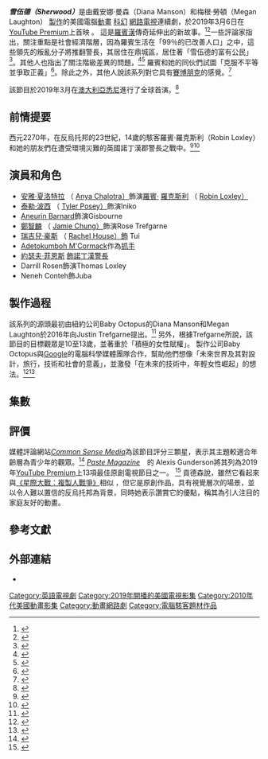 {{电视节目信息框
| 图片 = 
| 制片人 = 
| 官方网站 = https://www.youtube.com/channel/UCqVDpXKLmKeBU_yyt_QkItQ
| 结束 = 
| 开始 = {{Start date|2019|3|6}}
| 电视网 = [[YouTube_Premium|YouTube Premium]]
| 制作公司 = {{Plainlist|
* Giant Animation
* Toybox
* YouTube Originals
}}
| 声音制式 = 
| 图像制式 = 
| 每集长度 = 21-22 分鐘
| 剪辑 = Matt Tate
| 执行制作 = {{Plainlist|
* Nanette Miles 
}}
| 类型 = {{Plainlist|
* [[Science_fiction|Science fiction]]
* [[Adventure_fiction|Adventure]]
}}
| 每集列表 = #Episodes
| 集数 = 10
| 季数 = 1
| 语言 = 英文(之後添增多國語言)
| 国家 = 美國
| 作曲 = {{Plainlist|
* [[Roahn_Hylton|Roahn Hylton]]
* Jacob Yoffee
}}
| 配音 = {{Plainlist|
* [[Anya_Chalotra|Anya Chalotra]]
* [[Tyler_Posey|Tyler Posey]]
* [[Aneurin_Barnard|Aneurin Barnard]]
* [[Jamie_Chung|Jamie Chung]]
* [[Rachel_House_(actress)|Rachel House]]
* [[Adetokumboh_M'Cormack|Adetokumboh M'Cormack]]
* [[Joseph_Fiennes|Joseph Fiennes]]
}}
| 开发 = Justin Trefgarne
| 开创 = {{Plainlist|
* Diana Manson
* Megan Laughton
}}
| 名称 = 
}} '''''雪伍德（Sherwood）'''''是由戴安娜·曼森（Diana Manson）和梅根·勞頓（Megan Laughton） [[動畫劇集|製作]]的美國電腦[[動畫劇集|動畫]] [[科學幻想|科幻]] [[網絡電視|網路電視]]連續劇，於2019年3月6日在[[YouTube_Premium|YouTube Premium]]上首映 。 這是[[罗宾汉|羅賓漢]]傳奇延伸出的新故事。<ref name="bruni3">{{cite web|title=Discovering new YouTube animated series Sherwood with Justin Trefgarne|url=https://www.metfilmschool.ac.uk/news/2019/03/sherwood-youtube-animated-series/|accessdate=May 12, 2020|date=March 14, 2019|last=Bruni|first=Giuseppe|publisher=MetFilm|archiveurl=https://web.archive.org/web/20190420114320/https://www.metfilmschool.ac.uk/news/2019/03/sherwood-youtube-animated-series/|archivedate=April 20, 2019|website=MetFilm School London}}</ref><ref name="Wolfe3">{{cite web|title=TRAILER: YouTube Unveils ‘Sherwood’ Voice Cast|url=https://www.awn.com/news/trailer-youtube-unveils-sherwood-voice-cast|accessdate=May 12, 2020|date=February 28, 2019|last=Wolfe|first=Jennifer|publisher=AWN, Inc.|archiveurl=https://web.archive.org/web/20190420114316/https://www.awn.com/news/trailer-youtube-unveils-sherwood-voice-cast|archivedate=April 20, 2019|website=Animation World Network}}</ref>一些評論家指出，關注重點是社會經濟階層，因為羅賓生活在「99％的已改善人口」之中，這些領先的叛亂分子將推翻警長，其居住在鼎城區，居住著「雪伍德的富有公民」<ref name="bruni2">{{cite web|title=Discovering new YouTube animated series Sherwood with Justin Trefgarne|url=https://www.metfilmschool.ac.uk/news/2019/03/sherwood-youtube-animated-series/|accessdate=May 12, 2020|date=March 14, 2019|last=Bruni|first=Giuseppe|publisher=MetFilm|archiveurl=https://web.archive.org/web/20190420114320/https://www.metfilmschool.ac.uk/news/2019/03/sherwood-youtube-animated-series/|archivedate=April 20, 2019|website=MetFilm School London}}</ref>。其他人也指出了關注階級差異的問題，<ref name="Milligan3">{{cite web|title=YouTube Casts Cyberpunk Robin Hood Toon ‘Sherwood’|url=https://www.animationmagazine.net/streaming/youtube-casts-cyberpunk-robin-hood-toon-sherwood/|accessdate=May 12, 2020|date=February 28, 2019|last=Milligan|first=Mercedes|publisher=Animation Magazine|archiveurl=https://web.archive.org/web/20190803224334/https://www.animationmagazine.net/streaming/youtube-casts-cyberpunk-robin-hood-toon-sherwood/|archivedate=August 3, 2019|website=Animation Magazine}}</ref><ref>{{cite web|title=New Irish Made Animated Series ‘Sherwood’ Launches on YouTube Kids|url=https://irishtechnews.ie/animated-series-sherwood-launches-on-youtube-kids/|accessdate=May 12, 2020|author=<!--Not stated-->|date=April 18, 2020|publisher=Infused Media Group|archiveurl=https://web.archive.org/web/20200427152620/https://irishtechnews.ie/animated-series-sherwood-launches-on-youtube-kids/|archivedate=April 27, 2020|website=Irish Tech News}}</ref> 羅賓和她的同伙們試圖「克服不平等並爭取正義」<ref name="Wolfe2">{{cite web|title=TRAILER: YouTube Unveils ‘Sherwood’ Voice Cast|url=https://www.awn.com/news/trailer-youtube-unveils-sherwood-voice-cast|accessdate=May 12, 2020|date=February 28, 2019|last=Wolfe|first=Jennifer|publisher=AWN, Inc.|archiveurl=https://web.archive.org/web/20190420114316/https://www.awn.com/news/trailer-youtube-unveils-sherwood-voice-cast|archivedate=April 20, 2019|website=Animation World Network}}</ref>。除此之外，其他人說該系列對它具有[[赛博朋克|賽博朋克]]的感覺。<ref name="Milligan2">{{cite web|title=YouTube Casts Cyberpunk Robin Hood Toon ‘Sherwood’|url=https://www.animationmagazine.net/streaming/youtube-casts-cyberpunk-robin-hood-toon-sherwood/|accessdate=May 12, 2020|date=February 28, 2019|last=Milligan|first=Mercedes|publisher=Animation Magazine|archiveurl=https://web.archive.org/web/20190803224334/https://www.animationmagazine.net/streaming/youtube-casts-cyberpunk-robin-hood-toon-sherwood/|archivedate=August 3, 2019|website=Animation Magazine}}</ref>  

該節目於2019年3月在[[悉尼|澳大利亞悉尼]]進行了全球首演。<ref name="Zylstra2">{{cite web|title=YouTube Originals premieres SHERWOOD and introduces a legend to a new generation|url=https://australia.googleblog.com/2019/03/youtube-originals-premieres-sherwood.html|accessdate=May 12, 2020|date=March 7, 2019|last=Zylstra|first=Nadine|publisher=[[Google,_Inc.|Google, Inc.]]|archiveurl=https://web.archive.org/web/20200512235519/https://australia.googleblog.com/2019/03/youtube-originals-premieres-sherwood.html|archivedate=May 12, 2020|website=Google Australia}}</ref> 

== 前情提要 ==
西元2270年，在反烏托邦的23世紀，14歲的駭客羅賓·羅克斯利（Robin Loxley）和她的朋友們在遭受環境災難的英國諾丁漢郡警長之戰中。<ref name="bruni5">{{cite web|title=Discovering new YouTube animated series Sherwood with Justin Trefgarne|url=https://www.metfilmschool.ac.uk/news/2019/03/sherwood-youtube-animated-series/|accessdate=May 12, 2020|date=March 14, 2019|last=Bruni|first=Giuseppe|publisher=MetFilm|archiveurl=https://web.archive.org/web/20190420114320/https://www.metfilmschool.ac.uk/news/2019/03/sherwood-youtube-animated-series/|archivedate=April 20, 2019|website=MetFilm School London}}</ref><ref name="Milligan5">{{cite web|title=YouTube Casts Cyberpunk Robin Hood Toon ‘Sherwood’|url=https://www.animationmagazine.net/streaming/youtube-casts-cyberpunk-robin-hood-toon-sherwood/|accessdate=May 12, 2020|date=February 28, 2019|last=Milligan|first=Mercedes|publisher=Animation Magazine|archiveurl=https://web.archive.org/web/20190803224334/https://www.animationmagazine.net/streaming/youtube-casts-cyberpunk-robin-hood-toon-sherwood/|archivedate=August 3, 2019|website=Animation Magazine}}</ref> 

== 演員和角色 ==

* [[安雅·夏隆查|安雅·夏洛特拉]] （ [[安雅·夏隆查|Anya Chalotra）]]飾演[[罗宾汉|羅賓·]] [[安雅·夏隆查|羅克斯利]]     （ [[罗宾汉|Robin Loxley）]]
* [[泰勒·波西|泰勒·波西]] （ [[泰勒·波西|Tyler Posey）]]飾演Iniko 
* [[阿奈林·巴納德|Aneurin Barnard]]飾演Gisbourne 
* [[鄭智麟|鄭智麟]] （ [[鄭智麟|Jamie Chung）]]飾演Rose Trefgarne 
* [[蕾切爾·豪斯|瑞吉兒·豪斯]] （ [[蕾切爾·豪斯|Rachel House）飾]] Tui 
* [[阿德托庫姆布斯·麥克馬克|Adetokumboh M'Cormack]]作為[[阿德托庫姆布斯·麥克馬克|抓手]]     
* [[約瑟夫·費因斯|約瑟夫·菲恩斯]] [[諾丁漢警長|飾諾丁漢警長]]     
* Darrill Rosen飾演Thomas Loxley 
* Neneh Conteh飾Juba 

== 製作過程 ==
該系列的源頭最初由紐約公司Baby Octopus的Diana Manson和Megan Laughton於2016年向Justin Trefgarne提出。<ref name="bruni4">{{cite web|title=Discovering new YouTube animated series Sherwood with Justin Trefgarne|url=https://www.metfilmschool.ac.uk/news/2019/03/sherwood-youtube-animated-series/|accessdate=May 12, 2020|date=March 14, 2019|last=Bruni|first=Giuseppe|publisher=MetFilm|archiveurl=https://web.archive.org/web/20190420114320/https://www.metfilmschool.ac.uk/news/2019/03/sherwood-youtube-animated-series/|archivedate=April 20, 2019|website=MetFilm School London}}</ref> 另外，根據Trefgarne所說，該節目的目標觀眾是10至13歲，並著重於「積極的女性賦權」。 製作公司Baby Octopus與[[Google|Google]]的電腦科學媒體團隊合作，幫助他們想像「未來世界及其對設計，旅行，技術和社會的意義」，並激發「在未來的技術中，年輕女性崛起」的想法。<ref name="Wolfe4">{{cite web|title=TRAILER: YouTube Unveils ‘Sherwood’ Voice Cast|url=https://www.awn.com/news/trailer-youtube-unveils-sherwood-voice-cast|accessdate=May 12, 2020|date=February 28, 2019|last=Wolfe|first=Jennifer|publisher=AWN, Inc.|archiveurl=https://web.archive.org/web/20190420114316/https://www.awn.com/news/trailer-youtube-unveils-sherwood-voice-cast|archivedate=April 20, 2019|website=Animation World Network}}</ref><ref name="Milligan4">{{cite web|title=YouTube Casts Cyberpunk Robin Hood Toon ‘Sherwood’|url=https://www.animationmagazine.net/streaming/youtube-casts-cyberpunk-robin-hood-toon-sherwood/|accessdate=May 12, 2020|date=February 28, 2019|last=Milligan|first=Mercedes|publisher=Animation Magazine|archiveurl=https://web.archive.org/web/20190803224334/https://www.animationmagazine.net/streaming/youtube-casts-cyberpunk-robin-hood-toon-sherwood/|archivedate=August 3, 2019|website=Animation Magazine}}</ref>   

== 集數 ==
{{Episode table|total_width=|background=#004C54|overall=|title=|director=|writer=|airdate=|country=美國|episodes={{Episode list
| EpisodeNumber   = 1
| Title           = 未來的羅賓漢
| RTitle          = 
| DirectedBy      = Bruce Carter
| WrittenBy       = Justin Trefgarne
| OriginalAirDate = {{Start date|2019|03|06}}
| ShortSummary    = 在一個23世紀的水淹城中，一位名叫羅賓‧羅克斯利的14歲女子開始反叛，不斷尋找前進之路，當她戴起父親遺留的手套，一切變得不一樣。
| LineColor       = 004C54
}}
{{Episode list
| EpisodeNumber   = 2
| Title           = 羅賓身窮志堅助人為本
| RTitle          = 
| DirectedBy      = Bruce Carter
| WrittenBy       = Justin Trefgarne & Robby Hoffman
| OriginalAirDate = {{Start date|2019|03|06}}
| ShortSummary    = 羅賓和她的同夥們有一個目標：保護重要的新營養來源免受諾丁漢和其同夥的傷害。
| LineColor       = 004C54
}}
{{Episode list
| EpisodeNumber   = 3
| Title           = 羅賓深海記
| RTitle          = 
| DirectedBy      = Bruce Carter
| WrittenBy       = Justin Trefgarne & Robby Hoffman
| OriginalAirDate = {{Start date|2019|03|06}}
| ShortSummary    = 被困在海底之後，羅賓和她的新朋友們瞭解過去發生在他們家園的真相。
| LineColor       = 004C54
}}
{{Episode list
| EpisodeNumber   = 4
| Title           = 羅賓比武
| RTitle          = 
| DirectedBy      = Bruce Carter
| WrittenBy       = Justin Trefgarne & Craig Martin
| OriginalAirDate = {{Start date|2019|03|06}}
| ShortSummary    = 警長試圖誘使羅賓，舉行一場比武大賽。 她會變成誘餌還是不參加呢？
| LineColor       = 004C54
}}
{{Episode list
| EpisodeNumber   = 5
| Title           = 羅賓解密
| RTitle          = 
| DirectedBy      = Bruce Carter
| WrittenBy       = Justin Trefgarne
| OriginalAirDate = {{Start date|2019|03|06}}
| ShortSummary    = 邪惡勢力試圖毒害雪伍德含有的水資源。 羅賓和她的同夥們會怎麼做？
| LineColor       = 004C54
}}
{{Episode list
| EpisodeNumber   = 6
| Title           = 羅賓海底失蹤記
| RTitle          = 
| DirectedBy      = Bruce Carter
| WrittenBy       = Justin Trefgarne
| OriginalAirDate = {{Start date|2019|03|06}}
| ShortSummary    = 義尼口和羅賓一起努力修理滯留在海洋中的潛艇，然後魷魚機器人欲將其全部殺死。
| LineColor       = 004C54
}}
{{Episode list
| EpisodeNumber   = 7
| Title           = 羅賓兵臨城下
| RTitle          = 
| DirectedBy      = Bruce Carter
| WrittenBy       = Justin Trefgarne & Craig Martin
| OriginalAirDate = {{Start date|2019|03|06}}
| ShortSummary    = 諾丁漢大膽地對居住在底城區的居民發動了大規模進攻，使所有人陷入危險之中。
| LineColor       = 004C54
}}
{{Episode list
| EpisodeNumber   = 8
| Title           = 羅賓與父親的邂逅
| RTitle          = 
| DirectedBy      = Bruce Carter
| WrittenBy       = Justin Trefgarne & Mike Lew
| OriginalAirDate = {{Start date|2019|03|06}}
| ShortSummary    = 羅賓在有史以來第一次與父親面對面交談。 邪惡仍然存在，諾丁漢決心一勞永逸地消除她的威脅。
| LineColor       = 004C54
}}
{{Episode list
| EpisodeNumber   = 9
| Title           = 羅賓養精蓄銳
| RTitle          = 
| DirectedBy      = Bruce Carter
| WrittenBy       = Justin Trefgarne & Craig Martin
| OriginalAirDate = {{Start date|2019|03|06}}
| ShortSummary    = 在上一集中的襲擊事件發生後，漁海人試圖謀生。某人作為一個神秘人幫助他們，在羅賓和她的朋友們的意料之外。
| LineColor       = 004C54
}}
{{Episode list
| EpisodeNumber   = 10
| Title           = 羅賓風起雲湧
| RTitle          = 
| DirectedBy      = Bruce Carter
| WrittenBy       = Justin Trefgarne
| OriginalAirDate = {{Start date|2019|03|06}}
| ShortSummary    = 在吉思蹦造成自毀序列啟動並影響了鼎城之後，羅賓有了一個恐怖的發現：只有自己能阻止它。
| LineColor       = 004C54
}}}}

==  評價 ==
媒體評論網站[[Common_Sense_Media|''Common Sense Media'']]為該節目評分三顆星，表示其主題較適合年齡層為青少年的觀眾。<ref>{{cite web|title=Sherwood TV Review|url=https://www.commonsensemedia.org/tv-reviews/sherwood|accessdate=May 29, 2020|author=<!--Not stated-->|date=2019|publisher=Common Sense Media|archiveurl=https://web.archive.org/web/20200529131339/https://www.commonsensemedia.org/tv-reviews/sherwood|archivedate=May 29, 2020|website=[[Common_Sense_Media|Common Sense Media]]}}</ref> ''[[Paste_(magazine)|Paste Magazine]]　''的 Alexis Gunderson將其列為2019年[[YouTube_Premium|YouTube Premium]]上13項最佳原創電視節目之一。 <ref>{{cite web|title=The 13 Best Original TV Shows on YouTube Premium, Ranked|url=https://www.pastemagazine.com/tv/youtube-premium/best-youtube-tv-shows/|accessdate=May 29, 2020|date=August 29, 2019|last=Gunderson|first=Alexis|publisher=Paste Media Group|archiveurl=https://web.archive.org/web/20200529131901/https://www.pastemagazine.com/tv/youtube-premium/best-youtube-tv-shows/|archivedate=May 29, 2020|website=[[Paste_(magazine)|Paste Magazine]]}}</ref> 貢德森說，雖然它看起來與[[星際大戰：複製人之戰_(2008年電視影集)|《星際大戰：複製人戰爭》]]相似 ，但它是原創作品，具有視覺層次的場景，並以令人難以置信的反烏托邦為背景，同時她表示讚賞它的優點，稱其為引人注目的家庭友好的動畫。

== 參考文獻 ==
{{Reflist}}

== 外部連結 ==

* {{Imdb title|10021858}}

{{DEFAULTSORT:Sherwood (TV series)}}
[[Category:英語電視劇|Category:英語電視劇]]
[[Category:2019年開播的美國電視影集|Category:2019年開播的美國電視影集]]
[[Category:2010年代美國動畫影集|Category:2010年代美國動畫影集]]
[[Category:動畫網路劇|Category:動畫網路劇]]
[[Category:電腦駭客題材作品|Category:電腦駭客題材作品]]